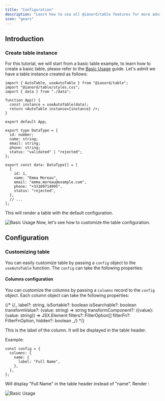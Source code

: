 ```yaml
---
title: "Configuration"
description: "Learn how to use all @ianord/table features for more advanced use cases"
icon: "gears"
---
```


## Introduction

### Create table instance

For this tutorial, we will start from a basic table example, to learn how to create a basic table, please refer to the [Basic Usage](/usage/basic-usage) guide.
Let's admit we have a table instance created as follows:

<CodeGroup>

```tsx App.tsx
import { AutoTable, useAutoTable } from "@ianord/table";
import "@ianord/table/styles.css";
import { data } from "./data";

function App() {
  const instance = useAutoTable(data);
  return <AutoTable instance={instance} />;
}

export default App;
```

```tsx data.ts
export type DataType = {
  id: number;
  name: string;
  email: string;
  phone: string;
  status: "validated" | "rejected";
};

export const data: DataType[] = [
  {
    id: 1,
    name: "Emma Moreau",
    email: "emma.moreau@example.com",
    phone: "+33109714995",
    status: "rejected",
  },
  // ...
];
```

</CodeGroup>

This will render a table with the default configuration.

<img className="rounded-xl" src="/images/basic-usage.png" alt="Basic Usage" />
Now, let's see how to customize the table configuration.

## Configuration

### Customizing table

You can easily customize table by passing a `config` object to the `useAutoTable` function. The `config` can take the following properties:

#### Columns configuration

You can customize the columns by passing a `columns` record to the `config` object. Each column object can take the following properties:

{/* {/_ label?: string,
isSortable?: boolean
isSearchable?: boolean
transformValue?: (value: string) => string
transformComponent?: ({value}: {value: string}) => JSX.Element
filters?: FilterOption[]
filterFn?: FilterFnOption<T>,
hidden?: boolean _/} */}

<ResponseField name="label" type="string">
This is the label of the column. It will be displayed in the table header.

Example:

```tsx
const config = {
  columns: {
    name: {
      label: "Full Name",
    },
  },
};
```

Will display "Full Name" in the table header instead of "name".
Render :

<img className="rounded-xl" src="/images/column-label.png" alt="Basic Usage" />
</ResponseField>

